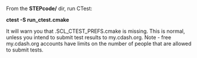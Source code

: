 From the '''STEPcode/''' dir, run CTest:

'''ctest -S run_ctest.cmake'''

It will warn you that .SCL_CTEST_PREFS.cmake is missing. This is normal, unless you intend to submit test results to my.cdash.org. Note - free my.cdash.org accounts have limits on the number of people that are allowed to submit tests.